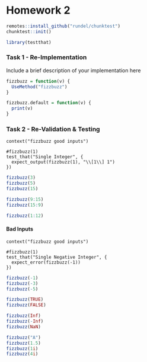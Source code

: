 Homework 2
========================================================

```r
remotes::install_github("rundel/chunktest")
chunktest::init()

library(testthat)
```


### Task 1 - Re-Implementation

Include a brief description of your implementation here

```r
fizzbuzz = function(v) {
  UseMethod("fizzbuzz")
}

fizzbuzz.default = function(v) {
  print(v)
}

```

### Task 2 - Re-Validation & Testing

```testthat
context("fizzbuzz good inputs")

#fizzbuzz(1)
test_that("Single Integer", {
  expect_output(fizzbuzz(1), "\\[1\\] 1")
})
```

```r
fizzbuzz(3)
fizzbuzz(5)
fizzbuzz(15)

fizzbuzz(9:15)
fizzbuzz(15:9)

fizzbuzz(1:12)
```


#### Bad Inputs

```testthat
context("fizzbuzz good inputs")

#fizzbuzz(1)
test_that("Single Negative Integer", {
  expect_error(fizzbuzz(-1))
})
```

```r
fizzbuzz(-1)
fizzbuzz(-3)
fizzbuzz(-5)

fizzbuzz(TRUE)
fizzbuzz(FALSE)

fizzbuzz(Inf)
fizzbuzz(-Inf)
fizzbuzz(NaN)

fizzbuzz("A")
fizzbuzz(1.5)
fizzbuzz(1i)
fizzbuzz(4i)
```